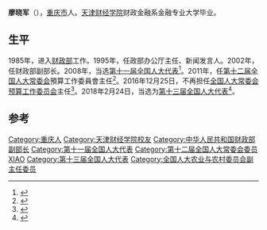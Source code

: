 {{Infobox_officeholder|name=廖晓军|Native place=|term_end2=2011年12月|now2={{PRC}}[[中华人民共和国财政部|中华人民共和国财政部]]副部长|work=|past=1985年至1991年，任财政部办公厅秘书处副处长、处长<br>
1991年至1995年，任财政部办公厅副主任<br>
1995年至1996年，任财政部办公厅主任、新闻发言人<br>
1996年至1999年12月，任财政部人事教育司司长<br>
1999年12月至2002年7月，任财政部部长助理、党组成员<br>
2002年7月至2008年3月，任财政部副部长、党组成员<br>
2008年3月至2011年12月，任财政部党组副书记、副部长<br>
2011年12月至2013年3月，任全国人大常委会预算工作委员会主任、机关党组成员<br>
2013年3月至2016年12月，任全国人大财政经济委员会副主任委员，全国人大常委会预算工作委员会主任、机关党组成员<br>
2016年12月至2018年3月，任全国人大财政经济委员会副主任委员|educate=天津财经学院财政金融系金融专业|spouse=|place of death=|date of death=|place of birth={{CHN-1949}}[[重庆市|重庆市]]|date of birth={{Birth year and age|1952}}|party={{CCP}}|image name=|nationality={{PRC}}|different name=|sex=男|successor=|predecessor=|general_secretary=|term_end=|term_start=2018年3月5日|now={{PRC}}第十三届[[全国人民代表大会常务委员会|全国人民代表大会常务委员会]][[全国人民代表大会常务委员会委员|委员]]|caption=|width=200px|term_start2=2002年7月}}'''廖晓军'''（{{bd|1952年|||catIdx=}}），[[重庆市|重庆市]]人。[[天津财经学院|天津财经学院]]财政金融系金融专业大学毕业。

==生平==
1985年，进入[[财政部|财政部]]工作。1995年，任政部办公厅主任、新闻发言人。2002年，任财政部副部长。2008年，当选[[第十一届全国人大代表|第十一届全国人大代表]]<ref>{{cite news|title=全国人大代表信息-廖晓军|url= http://210.82.31.1:8084/delegate/viewDelegate.action?dbid=113032|accessdate=2013-04-05|newspaper=全国人大网|archive-url=https://web.archive.org/web/20140527232454/http://www.npc.gov.cn/delegate/viewDelegate.action?dbid=113032|archive-date=2014-05-27|dead-url=yes}}</ref>。2011年，任[[第十二届全国人大常委会|第十二届全国人大常委会]]預算工作委員會主任<ref>{{cite news|title=全国人大常委会任命廖晓军为预算工作委员会主任|url=http://finance.ifeng.com/roll/20111231/5389859.shtml|accessdate=2013-03-27|newspaper=凤凰网|archive-date=2020-04-07|archive-url=https://web.archive.org/web/20200407235500/http://finance.ifeng.com/roll/20111231/5389859.shtml}}</ref>。2016年12月25日，不再担任[[全国人大常委会预算工作委员会|全国人大常委会预算工作委员会]]主任<ref>{{cite news|url=http://news.qq.com/a/20161225/012980.htm|title=全国人大常委会通过决定任命杨晓渡为监察部部长|publisher=新华网|date=2016-12-25|accessdate=2016-12-25|archive-date=2020-10-28|archive-url=https://web.archive.org/web/20201028234023/https://news.qq.com/a/20161225/012980.htm|dead-url=no}}</ref>。2018年2月24日，当选为[[第十三届全国人大代表|第十三届全国人大代表]]<ref>{{Cite web|title=（受权发布）中华人民共和国第十三届全国人民代表大会代表名单-中新网|url=http://www.chinanews.com/gn/2018/02-25/8453959.shtml|accessdate=2021-02-13|work=中新网|archive-date=2018-02-27|archive-url=https://web.archive.org/web/20180227031724/http://www.chinanews.com/gn/2018/02-25/8453959.shtml|dead-url=no}}</ref>。

== 参考 ==
{{Reflist}}

{{DEFAULTSORT:L}}
[[Category:重庆人|Category:重庆人]]
[[Category:天津财经学院校友|Category:天津财经学院校友]]
[[Category:中华人民共和国财政部副部长|Category:中华人民共和国财政部副部长]]
[[Category:第十一届全国人大代表|Category:第十一届全国人大代表]]
[[Category:第十二届全国人大常委会委员|Category:第十二届全国人大常委会委员]]
[[Category:廖姓|XIAO]]
[[Category:第十三届全国人大代表|Category:第十三届全国人大代表]]
[[Category:全国人大农业与农村委员会副主任委员|Category:全国人大农业与农村委员会副主任委员]]